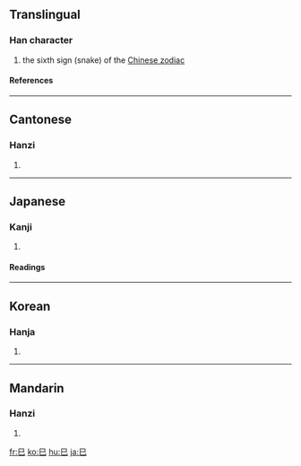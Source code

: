 ==Translingual==
{{Han stroke|[[Image:巳-order.gif]]}}
===Han character===
{{Han char|rn=49|rad=己|as=00|sn=3|four=7771<sub>7</sub>|canj=口山 (RU)}}
# the sixth sign (snake) of the [[Wikipedia:Chinese zodiac|Chinese zodiac]]
====References====
{{Han ref|kx=0326.120|dkj=08744|dj=0631.010|hdz=20984.020|uh=5DF3|ud=24051|bh=A478|bd=42104}}
----
==Cantonese==
===Hanzi===
{{yue-hanzi|jyut=[[zi6]]|y=[[ji6]]}}
# {{defn|Cantonese}}
----
==Japanese==
===Kanji===
{{ja-kanji|grade=8|rs=己00}}
# {{defn|Japanese}} 
====Readings====
{{ja-readings|on=[[し]] (shi)|kun=[[み]] (mi)}}
----
==Korean==
===Hanja===
{{ko-hanja|hangeul=사|rv=sa|mr=sa}}
# {{defn|Korean}}
----
==Mandarin==
===Hanzi===
{{cmn-hanzi|pin=[[sì]] (si4)|wg=ssu<sup>4</sup>}}
# {{defn|Mandarin}}

[[fr:巳]]
[[ko:巳]]
[[hu:巳]]
[[ja:巳]]